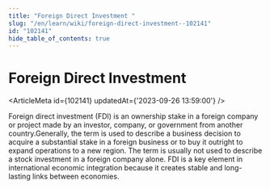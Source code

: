```yaml
---
title: "Foreign Direct Investment "
slug: "/en/learn/wiki/foreign-direct-investment--102141"
id: "102141"
hide_table_of_contents: true
---
```



# Foreign Direct Investment 

<ArticleMeta id={102141} updatedAt={'2023-09-26 13:59:00'} />
<div className='border-solid border-b border-t-0 my-4 border-[var(--ifm-color-gray-300)]' />

Foreign direct investment (FDI) is an ownership stake in a foreign company or project made by an investor, company, or government from another country.Generally, the term is used to describe a business decision to acquire a substantial stake in a foreign business or to buy it outright to expand operations to a new region. The term is usually not used to describe a stock investment in a foreign company alone. FDI is a key element in international economic integration because it creates stable and long-lasting links between economies.
